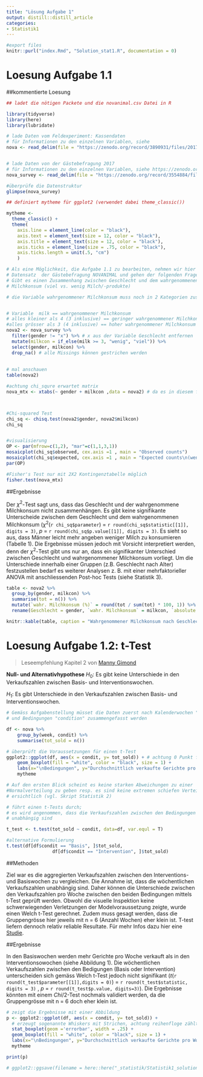 ```yaml
---
title: "Lösung Aufgabe 1"
output: distill::distill_article
categories:
- Statistik1
---
```


```r
#export files
knitr::purl("index.Rmd", "Solution_stat1.R", documentation = 0)

```

#  Loesung Aufgabe 1.1


##kommentierte Loesung
```r
## ladet die nötigen Packete und die novanimal.csv Datei in R

library(tidyverse)
library(here)
library(lubridate)

# lade Daten vom Feldexperiment: Kassendaten
# für Informationen zu den einzelnen Variablen, siehe 
nova <- read_delim(file = "https://zenodo.org/record/3890931/files/2017_ZHAW_aggregated_menu_sales_NOVANIMAL.csv?download=1", delim = ";")


# lade Daten von der Gästebefragung 2017
# für Informationen zu den einzelnen Variablen, siehe https://zenodo.org/record/3554884/files/2020_ZHAW_vonRickenbach_Variablen_cleaned_recoded_survey_dataset_anonym_NOVANIMAL.pdf?download=1
nova_survey <- read_delim(file = "https://zenodo.org/record/3554884/files/2019_ZHAW_vonRickenbach_cleaned_recorded_survey_dataset_NOVANIMAL_anonym.csv?download=1", delim = ";")

#überprüfe die Datenstruktur
glimpse(nova_survey)

## definiert mytheme für ggplot2 (verwendet dabei theme_classic())

mytheme <- 
  theme_classic() + 
  theme(
    axis.line = element_line(color = "black"), 
    axis.text = element_text(size = 12, color = "black"), 
    axis.title = element_text(size = 12, color = "black"), 
    axis.ticks = element_line(size = .75, color = "black"), 
    axis.ticks.length = unit(.5, "cm")
    )

```



```r
# Als eine Möglichkeit, die Aufgabe 1.1 zu bearbeiten, nehmen wir hier den 
# Datensatz  der Gästebefragung NOVANIMAL und gehen der folgenden Frage nach: 
# Gibt es einen Zusammenhang zwischen Geschlecht und dem wahrgenommenen 
# Milchkonsum (viel vs. wenig Milch/-produkte)

# die Variable wahrgenommener Milchkonsum muss noch in 2 Kategorien zusammengefasst werden: geringer vs. hoher Milchkonsum


# Variable  milk == wahrgenommener Milchkonsum 
# alles kleiner als 4 (3 inklusive) == geringer wahrgenommener Milchkonsum, 
#alles grösser als 3 (4 inklusive) == hoher wahrgenommener Milchkonsum
nova2 <- nova_survey %>% 
  filter(gender != "x") %>% # x aus der Variable Geschlecht entfernen 
  mutate(milkcon = if_else(milk >= 3, "wenig", "viel")) %>% 
  select(gender, milkcon) %>% 
  drop_na() # alle Missings können gestrichen werden
 
    
# mal anschauen
table(nova2)

#achtung chi_squre erwartet matrix
nova_mtx <- xtabs(~ gender + milkcon ,data = nova2) # da es in diesem fall keine kriteriumsvariable gibt, fehlt das y sozusagen



#Chi-squared Test
chi_sq <- chisq.test(nova2$gender, nova2$milkcon)
chi_sq


#visualisierung
OP <- par(mfrow=c(1,2), "mar"=c(1,1,3,1))
mosaicplot(chi_sq$observed, cex.axis =1 , main = "Observed counts")
mosaicplot(chi_sq$expected, cex.axis =1 , main = "Expected counts\n(wenn geschlecht keinen einfluss hat)")
par(OP)

#Fisher's Test nur mit 2X2 Kontingenztabelle möglich
fisher.test(nova_mtx)
```


##Ergebnisse

Der $\chi^2$-Test sagt uns, dass das Geschlecht und der wahrgenommene Milchkonsum nicht zusammenhängen. Es gibt keine signifikante Unterscheide zwischen dem Geschlecht und dem wahrgenommenen Milchkonsum ($\chi^2$(`r chi_sq$parameter`) = `r round(chi_sq$statistic[[1]], digits = 3)`, *p* = `r round(chi_sq$p.value[[1]], digits = 3)`. Es sieht so aus, dass Männer leicht mehr angeben weniger Milch zu konsumieren (Tabelle 1). Die Ergebnisse müssen jedoch mit Vorsicht interpretiert werden, denn der $\chi^2$-Test gibt uns nur an, dass ein signifikanter Unterschied zwischen Geschlecht und wahrgenommener Milchkonsum vorliegt. Um die Unterschiede innerhalb einer Gruppen (z.B. Geschlecht nach Alter) festzustellen bedarf es weiterer Analysen z. B. mit einer mehrfaktorieller ANOVA mit anschliessenden Post-hoc Tests (siehe Statistik 3).

```r
table <- nova2 %>%
  group_by(gender, milkcon) %>% 
  summarise(tot = n()) %>% 
  mutate(`wahr. Milchkonsum (%)` = round(tot / sum(tot) * 100, 1)) %>% 
  rename(Geschlecht = gender, `wahr. Milchkonsum` = milkcon, `absolute Werte`= tot)

knitr::kable(table, caption = "Wahrgenommener Milchkonsum nach Geschlecht")

```




#  Loesung Aufgabe 1.2: t-Test

> Leseempfehlung Kapitel 2 von [Manny Gimond](https://mgimond.github.io/Stats-in-R/z_t_tests.html) 


**Null- und Alternativhypothese**
$H_0$: Es gibt keine Unterschiede in den Verkaufszahlen zwischen Basis- und Interventionswochen. 
\par
$H_1$: Es gibt Unterschiede in den Verkaufszahlen zwischen Basis- und Interventionswochen.


```r
# Gemäss Aufgabenstellung müsset die Daten zuerst nach Kalenderwochen "week" 
# und Bedingungen "condition" zusammengefasst werden

df <- nova %>%
    group_by(week, condit) %>%  
    summarise(tot_sold = n()) 

# überprüft die Voraussetzungen für einen t-Test
ggplot2::ggplot(df, aes(x = condit, y= tot_sold)) + # achtung 0 Punkt fehlt
    geom_boxplot(fill = "white", color = "black", size = 1) + 
    labs(x="\nBedingungen", y="Durchschnittlich verkaufte Gerichte pro Woche\n") + 
    mytheme

# Auf den ersten Blick scheint es keine starken Abweichungen zu einer 
#Normalverteilung zu geben resp. es sind keine extremen schiefen Verteilungen
# ersichtlich (vgl. Skript Statistik 2)

```


```r

# führt einen t-Tests durch; 
# es wird angenommen, dass die Verkaufszahlen zwischen den Bedingungen 
# unabhängig sind

t_test <- t.test(tot_sold ~ condit, data=df, var.equl = T)

#alternative Formulierung
t.test(df[df$condit == "Basis", ]$tot_sold, 
                 df[df$condit == "Intervention", ]$tot_sold) 

```


##Methoden

Ziel war es die aggregierten Verkaufszahlen zwischen den Interventions- und Basiswochen zu vergleichen. Die Annahme ist, dass die wöchentlichen Verkaufszahlen unabhängig sind.  Daher können die Unterschiede zwischen den Verkaufszahlen pro Woche zwischen den beiden Bedingungen mittels t-Test geprüft werden. Obwohl die visuelle Inspektion keine schwerwiegenden Verletzungen der Modelvoraussetzung zeigte, wurde einen Welch t-Test gerechnet. Zudem muss gesagt werden, dass die Gruppengrösse hier jeweils mit n = 6 (Anzahl Wochen) eher klein ist. T-test liefern dennoch relativ reliable Resultate. Für mehr Infos dazu hier eine [Studie](https://scholarworks.umass.edu/cgi/viewcontent.cgi?article=1307&context=pare).


##Ergebnisse

In den Basiswochen werden mehr Gerichte pro Woche verkauft als in den Interventionsowochen (siehe Abbildung 1). Die wöchentlichen Verkaufszahlen zwischen den Bedigungen (Basis oder Intervention) unterscheiden sich gemäss Welch t-Test jedoch nicht signifikant (*t*(`r round(t_test$parameter[[1]],digits = 0)`) = `r round(t_test$statistic, digits = 3)` , *p* = `r round(t_test$p.value, digits=3)`). Die Ergebnisse könnten mit einem $Chi/{2}$-Test nochmals validiert werden, da die Gruppengrösse mit n = 6 doch eher klein ist.


```r
# zeigt die Ergebnisse mit einer Abbildung
p <- ggplot2::ggplot(df, aes(x = condit, y= tot_sold)) + 
  # erzeugt sogenannte Whiskers mit Strichen, achtung reihenfloge zählt hier
  stat_boxplot(geom ='errorbar', width = .25) + 
  geom_boxplot(fill = "white", color = "black", size = 1) +
  labs(x="\nBedingungen", y="Durchschnittlich verkaufte Gerichte pro Woche\n") + 
  mytheme

print(p)

# ggplot2::ggsave(filename = here::here("_statistik/Statistik1_solution/distill-preview.png"), device = "png")

```

